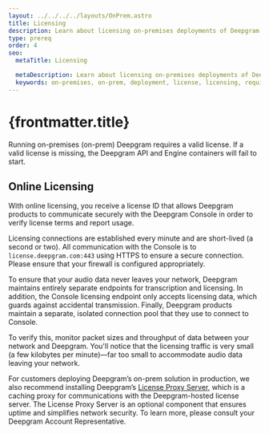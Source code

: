 ```yaml
---
layout: ../../../../layouts/OnPrem.astro
title: Licensing
description: Learn about licensing on-premises deployments of Deepgram products.
type: prereq
order: 4
seo:
  metaTitle: Licensing

  metaDescription: Learn about licensing on-premises deployments of Deepgram products.
  keywords: on-premises, on-prem, deployment, license, licensing, required components, required
---
```



# {frontmatter.title}

Running on-premises (on-prem) Deepgram requires a valid license. If a valid license is missing, the Deepgram API and Engine containers will fail to start.

## Online Licensing

With online licensing, you receive a license ID that allows Deepgram products to communicate securely with the Deepgram Console in order to verify license terms and report usage.

Licensing connections are established every minute and are short-lived (a second or two). All communication with the Console is to `license.deepgram.com:443` using HTTPS to ensure a secure connection. Please ensure that your firewall is configured appropriately.

<Panel title="Data Security">

To ensure that your audio data never leaves your network, Deepgram maintains entirely separate endpoints for transcription and licensing. In addition, the Console licensing endpoint only accepts licensing data, which guards against accidental transmission. Finally, Deepgram products maintain a separate, isolated connection pool that they use to connect to Console.

To verify this, monitor packet sizes and throughput of data between your network and Deepgram. You'll notice that the licensing traffic is very small (a few kilobytes per minute)&mdash;far too small to accommodate audio data leaving your network.

</Panel>

For customers deploying Deepgram’s on-prem solution in production, we also recommend installing Deepgram’s [License Proxy Server](/on-prem/optional-components/license-proxy-server/), which is a caching proxy for communications with the Deepgram-hosted license server. The License Proxy Server is an optional component that ensures uptime and simplifies network security. To learn more, please consult your Deepgram Account Representative.
